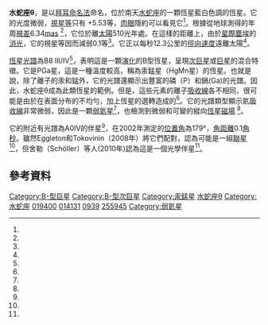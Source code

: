 {{short description|水蛇座的恆星}}
{{Starbox begin
 | name = 水蛇座θ（θ Hyi）
}}
{{Starbox observe
 | epoch    = [[J2000.0|J2000.0]]
 | equinox  = [[J2000.0|J2000.0]] ([[國際天球參考系|ICRS]])
 | constell = [[水蛇座|水蛇座]]
 | ra       = {{RA|03|02|15.44844}}<ref name=vanLeeuwen2007/>
 | dec      = {{DEC|−71|54|08.8369}}<ref name=vanLeeuwen2007/>
 | appmag_v = 5.53<ref name=Johnson1966/>
}}
{{Starbox character
 | class    = B8 III/IV<ref name=houk1975/>
 | b-v      = −0.14<ref name=Johnson1966/>
 | u-b      = −0.51<ref name=Johnson1966/>
 | r-i      = 
 | variable = 
}}
{{Starbox astrometry
 | radial_v = {{Val|+12.3|1.6}}<ref name=deBruijne2012/>
 | prop_mo_ra  = +27.19<ref name=vanLeeuwen2007/>
 | prop_mo_dec = +16.82<ref name=vanLeeuwen2007/>
 | parallax = 6.34
 | p_error  = 0.20
 | parallax_footnote = <ref name=vanLeeuwen2007/>
 | absmag_v = −0.48<ref name=Anderson2012/>
}}
{{Starbox detail
 | source   = 
 | mass     = 
 | radius   = 
 | luminosity  = 287<ref name=Anderson2012/>
 | temperature = 13,350<ref name=Alonso2003/>
 | gravity  = 3.76<ref name=Alonso2003/>
 | metal_fe = 
 | rotational_velocity = 
 | age_myr  = 211<ref name=Gontcharov2012/>
}}
{{Starbox catalog
 | names      = {{odlist | B=θ Hyi | CPD=−72°219 | FK5=113 | HD=19400 | HIP=14131 | HR=939 | SAO=255945 | WDS=J03023-7154AB }}<ref name=SIMBAD/>
}}
{{Starbox reference
 | Simbad = tet+Hyi
}}
{{starbox end}}

'''水蛇座θ'''，是以[[拜耳命名法|拜耳命名法]]命名，位於南天[[水蛇座|水蛇座]]的一顆恆星藍白色調的恆星。它的光度微弱，[[視星等|視星等]]只有 +5.53等，[[肉眼|肉眼]]隱約可以看見它<ref name=Johnson1966/>。根據從地球測得的年周[[視差|視差]]6.34[[毫秒|mas]] <ref name=vanLeeuwen2007/>，它位於離[[太陽|太陽]]510光年處。在這樣的距離上，由於[[宇宙塵埃|星際塵埃]]的[[消光|消光]]，它的視星等因而減弱0.1等<ref name=Gontcharov2012/>。它正以每秒12.3公里的[[徑向速度|徑向速度]]遠離太陽<ref name=deBruijne2012/>。

[[恆星光譜|恆星光譜]]為B8 III/IV<ref name=houk1975/>，表明這是一顆[[恆星演化|演化]]的B型恆星，呈現[[次巨星|次巨星]]或[[巨星|巨星]]的混合特徵。它是PGa星，這是一種溫度較高，稱為汞錳星（HgMn星）的恆星。也就是說，除了離子的汞和錳外，它的光譜還顯示出豐富的磷（P）和鎘(Ga)的光譜。因此，水蛇座θ成為此類恆星的範例。但是，這些元素的離子[[吸收線|吸收線]]各不相同，很可能是由於在表面分布的不均勻，加上恆星的選轉造成的<ref name=Hubrig2014/>。它的光譜類型顯示氦[[吸收線|吸收線]]非常微弱，因此是一顆[[弱氦星|弱氦星]]<ref name=Alonso2003/>，也檢測到微弱和可變的縱向[[恆星磁場|恆星磁場]] <ref name=Hubrig2014/>。

它的附近有光譜為A0IV的伴星<ref name=Eggleton2008/>，在2002年測定的[[位置角|位置角]]為179°，[[角距離|角距離]]0.1[[角秒|角秒]]。雖然Eggleton和Tokovinin（2008年）將它們配對，認為可能是一組[[聯星|聯星]]<ref name=Eggleton2008/>，但舍勒（Schöller）等人(2010年)認為這是一個光學伴星<ref name=Shoeller2010/>。

== 參考資料 ==
{{reflist|refs=

<ref name=vanLeeuwen2007>{{citation
 | title=Validation of the new Hipparcos reduction
 | last1=van Leeuwen | first1=F.
 | journal=Astronomy and Astrophysics
 | volume=474 | issue=2 | pages=653–664 | date=2007
 | arxiv=0708.1752 | bibcode=2007A&A...474..653V
 | doi=10.1051/0004-6361:20078357 | postscript=. }}</ref>

<ref name=Shoeller2010>{{citation
 | title=Multiplicity of late-type B stars with HgMn peculiarity
 | last1=Schöller | first1=M. | last2=Correia | first2=S.
 | last3=Hubrig | first3=S. | last4=Ageorges | first4=N.
 | journal=Astronomy and Astrophysics | display-authors=1
 | volume=522 | id=A85 | pages=12 | date=November 2010
 | doi=10.1051/0004-6361/201014246 | bibcode=2010A&A...522A..85S | arxiv=1010.3643}}</ref>

<ref name=Gontcharov2012>{{citation
 | title=Spatial distribution and kinematics of OB stars
 | last1=Gontcharov | first1=G. A.
 | journal=Astronomy Letters
 | volume=38 | issue=11 | pages=694−706 | date=November 2012
 | doi=10.1134/S1063773712110035 | bibcode=2012AstL...38..694G
 | arxiv=1606.09028 | postscript=. }}</ref>

<ref name=deBruijne2012>{{citation
 | last1=de Bruijne | first1=J. H. J. | last2=Eilers | first2=A.-C.
 | title=Radial velocities for the HIPPARCOS-Gaia Hundred-Thousand-Proper-Motion project
 | journal=Astronomy & Astrophysics
 | volume=546 | id=A61 | pages=14 | date=October 2012
 | doi=10.1051/0004-6361/201219219 | bibcode=2012A&A...546A..61D
 | arxiv=1208.3048 | postscript=. }}</ref>

<ref name=Eggleton2008>{{citation
 | last1=Eggleton | first1=P. P. | last2=Tokovinin | first2=A. A.
 | title=A catalogue of multiplicity among bright stellar systems
 | journal=Monthly Notices of the Royal Astronomical Society
 | volume=389 | issue=2 | pages=869–879 | date=September 2008
 | bibcode=2008MNRAS.389..869E | doi=10.1111/j.1365-2966.2008.13596.x
 | arxiv=0806.2878 | postscript=. }}</ref>

<ref name=Alonso2003>{{citation
 | last1=Alonso | first1=M. S. | last2=López-García | first2=Z.
 | last3=Malaroda | first3=S. | last4=Leone | first4=F.
 | title=Elemental abundance studies of CP stars. The helium-weak stars HD 19400, HD 34797 and HD 35456*
 | journal=Astronomy and Astrophysics | display-authors=1
 | volume=402 | pages=331−334 | date=April 2003 | postscript=.
 | doi=10.1051/0004-6361:20030222 | bibcode=2003A&A...402..331A | doi-access=free }}</ref>

<ref name=Hubrig2014>{{citation | postscript=.
 | display-authors=1 | last1=Hubrig | first1=S.
 | last2=Castelli | first2=F. | last3=González | first3=J. F.
 | last4=Carroll | first4=T. A. | last5=Ilyin | first5=I.
 | last6=Schöller | first6=M. | last7=Drake | first7=N. A.
 | last8=Korhonen | first8=H. | last9=Briquet | first9=M.
 | title=Abundance analysis, spectral variability, and search for the presence of a magnetic field in the typical PGa star HD 19400
 | journal=Monthly Notices of the Royal Astronomical Society
 | volume=442 | issue=4 | pages=3604−3615 | date=August 2014
 | doi=10.1093/mnras/stu1122 | bibcode=2014MNRAS.442.3604H | arxiv=1406.1927}}</ref>

<ref name=Anderson2012>{{citation
 | title=XHIP: An extended hipparcos compilation
 | last1=Anderson | first1=E. | last2=Francis | first2=Ch.
 | journal=Astronomy Letters
 | volume=38 | issue=5 | pages=331 | year=2012
 | bibcode=2012AstL...38..331A | doi=10.1134/S1063773712050015
 | arxiv=1108.4971 | postscript=. }}</ref>

<ref name=Johnson1966>{{citation
 | last1=Johnson | first1=H. L. | last2=Mitchell | first2=R. I.
 | last3=Iriarte | first3=B. | last4=Wisniewski | first4=W. Z.
 | title=UBVRIJKL photometry of the bright stars
 | journal=Communications of the Lunar and Planetary Laboratory
 | volume=4 | issue=99 | date=1966
 | bibcode=1966CoLPL...4...99J | postscript=. }}</ref>

<ref name=houk1975>{{citation
 | title=Michigan catalogue of two-dimensional spectral types for the HD stars
 | last1=Houk | first1=N. | last2=Cowley | first2=A. P.
 | publication-place=Ann Arbor, Michigan | volume=1
 | publisher=Dept. of Astronomy, University of Michigan
 | year=1975 | bibcode=1975mcts.book.....H | postscript=. }}</ref>

<ref name=SIMBAD>{{cite simbad
 | title=tet Hyi | accessdate=2017-10-13 | postscript=. }}</ref>

}}

{{Stars of Hydrus|state=collapsed}}

[[Category:B-型巨星|Category:B-型巨星]]
[[Category:B-型次巨星|Category:B-型次巨星]]
[[Category:汞錳星|Category:汞錳星]]
[[Category:拜耳天體|水蛇座θ]]
[[Category:水蛇座|Category:水蛇座]]
[[Category:HD和HDE天體|019400]]
[[Category:HIP天體|014131]]
[[Category:HR天體|0939]]
[[Category:SAO天體|255945]]
[[Category:弱氦星|Category:弱氦星]]